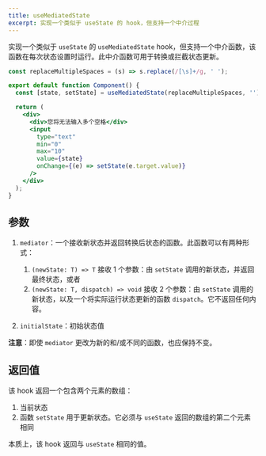 ```yaml
---
title: useMediatedState
excerpt: 实现一个类似于 useState 的 hook，但支持一个中介过程
---
```


实现一个类似于 `useState` 的 `useMediatedState` hook，但支持一个中介函数，该函数在每次状态设置时运行。此中介函数可用于转换或拦截状态更新。

```jsx
const replaceMultipleSpaces = (s) => s.replace(/[\s]+/g, ' ');

export default function Component() {
  const [state, setState] = useMediatedState(replaceMultipleSpaces, '');

  return (
    <div>
      <div>您将无法输入多个空格</div>
      <input
        type="text"
        min="0"
        max="10"
        value={state}
        onChange={(e) => setState(e.target.value)}
      />
    </div>
  );
}
```

## 参数

1. `mediator`：一个接收新状态并返回转换后状态的函数。此函数可以有两种形式：

   1. `(newState: T) => T` 接收 1 个参数：由 `setState` 调用的新状态，并返回最终状态，或者
   2. `(newState: T, dispatch) => void` 接收 2 个参数：由 `setState` 调用的新状态，以及一个将实际运行状态更新的函数 `dispatch`。它不返回任何内容。

2. `initialState`：初始状态值

**注意**：即使 `mediator` 更改为新的和/或不同的函数，也应保持不变。

## 返回值

该 hook 返回一个包含两个元素的数组：

1. 当前状态
2. 函数 `setState` 用于更新状态。它必须与 `useState` 返回的数组的第二个元素相同

本质上，该 hook 返回与 `useState` 相同的值。
